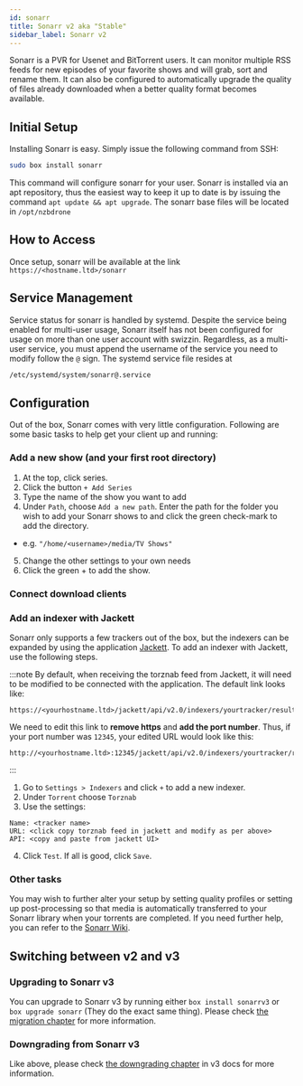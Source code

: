 ```yaml
---
id: sonarr
title: Sonarr v2 aka "Stable"
sidebar_label: Sonarr v2
---
```




Sonarr is a PVR for Usenet and BitTorrent users. It can monitor multiple RSS feeds for new episodes of your favorite shows and will grab, sort and rename them. It can also be configured to automatically upgrade the quality of files already downloaded when a better quality format becomes available.

## Initial Setup

Installing Sonarr is easy. Simply issue the following command from SSH:

```bash main
sudo box install sonarr
```

This command will configure sonarr for your user. Sonarr is installed via an apt repository, thus the easiest way to keep it up to date is by issuing the command `apt update && apt upgrade`. The sonarr base files will be located in `/opt/nzbdrone`

## How to Access

Once setup, sonarr will be available at the link `https://<hostname.ltd>/sonarr`


## Service Management

Service status for sonarr is handled by systemd. Despite the service being enabled for multi-user usage, Sonarr itself has not been configured for usage on more than one user account with swizzin. Regardless, as a multi-user service, you must append the username of the service you need to modify follow the `@` sign. The systemd service file resides at

```bash main
/etc/systemd/system/sonarr@.service
```


<SystemdTabs service="sonarr@<username>"/>


## Configuration

Out of the box, Sonarr comes with very little configuration. Following are some basic tasks to help get your client up and running:

### Add a new show (and your first root directory)

1. At the top, click series.
2. Click the button `+ Add Series`
3. Type the name of the show you want to add
4. Under `Path`, choose `Add a new path`. Enter the path for the folder you wish to add your Sonarr shows to and click the green check-mark to add the directory.
  - e.g. `"/home/<username>/media/TV Shows"`
5. Change the other settings to your own needs
6. Click the green + to add the show.

### Connect download clients


<Conn4Arrs />


### Add an indexer with Jackett
Sonarr only supports a few trackers out of the box, but the indexers can be expanded by using the application [Jackett](jackett.mdx). To add an indexer with Jackett, use the following steps.

:::note
By default, when receiving the torznab feed from Jackett, it will need to be modified to be connected with the application. The default link looks like:

```plaintext
https://<yourhostname.ltd>/jackett/api/v2.0/indexers/yourtracker/results/torznab/
```

We need to edit this link to **remove https** and **add the port number**. Thus, if your port number was `12345`, your edited URL would look like this:

```plaintext
http://<yourhostname.ltd>:12345/jackett/api/v2.0/indexers/yourtracker/results/torznab/
```
:::

1. Go to `Settings > Indexers` and click `+` to add a new indexer.
2. Under `Torrent` choose `Torznab`
3. Use the settings:
```plaintext main
Name: <tracker name>
URL: <click copy torznab feed in jackett and modify as per above>
API: <copy and paste from jackett UI>
```
4. Click `Test`. If all is good, click `Save`.

### Other tasks

You may wish to further alter your setup by setting quality profiles or setting up post-processing so that media is automatically transferred to your Sonarr library when your torrents are completed. If you need further help, you can refer to the [Sonarr Wiki](https://github.com/Sonarr/Sonarr/wiki).

## Switching between v2 and v3

### Upgrading to Sonarr v3

You can upgrade to Sonarr v3 by running either `box install sonarrv3` or `box upgrade sonarr` (They do the exact same thing). Please check [the migration chapter](/docs/applications/sonarrv3#migrating-from-v2) for more information.

### Downgrading from Sonarr v3
Like above, please check [the downgrading chapter](/docs/applications/sonarrv3#downgrading-to-v2) in v3 docs for more information.
